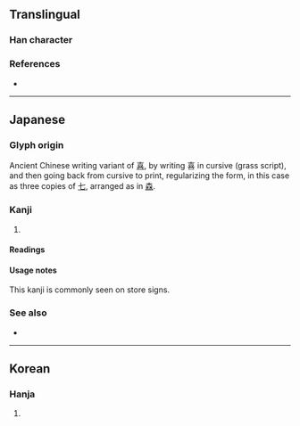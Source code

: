 {{character info/new}}
==Translingual==

===Han character===
{{Han char|rn=1|rad=一|as=05|sn=6|four=40714|canj=PPP|ids=⿱七⿰七七}}

===References===
* {{Han ref|kx=0078.101|dkj=|dj=|hdz=|uh=3402|ud=13314|bh=|bd=}}

----

==Japanese==
===Glyph origin===
Ancient Chinese writing variant of [[喜]], by writing 喜 in cursive (grass script), and then going back from cursive to print, regularizing the form, in this case as three copies of [[七]], arranged as in [[森]].

===Kanji===
{{ja-kanji|grade=9|rs=一05}}

# {{alternative form of|喜|lang=ja}}

====Readings====
{{ja-readings
|goon=こ, し
|kanon=き
|kun=よろこ-ぶ, よろこ-び
}}

====Usage notes====
This kanji is commonly seen on store signs.

===See also===
* {{l|ja|喜寿}}<!-- name for 77th birthday, b/c 㐂 – which looks like 七十七 – is a variant of 喜 -->

----

==Korean==

===Hanja===
{{ko-hanja|hangeul=[[칠]], [[희]]|rv=chil, hui|mr=ch'il, hŭi|y=chil, huy|eumhun=기쁘다|ehrv=gippeuda|ehmr=kippŭda|ehy=kipputa}}

# {{defn|lang=ko|sort=一05}}